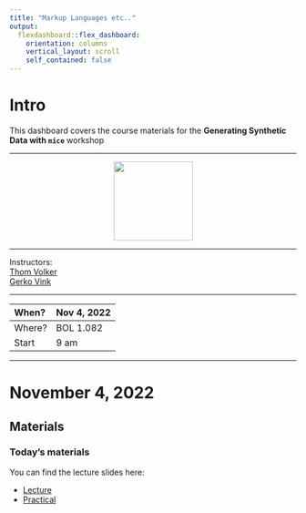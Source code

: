 ```yaml
---
title: "Markup Languages etc.."
output: 
  flexdashboard::flex_dashboard:
    orientation: columns
    vertical_layout: scroll
    self_contained: false
---
```


# Intro {.sidebar}
This dashboard covers the course materials for the **Generating Synthetic Data with `mice`** workshop

---

<center>
<a href='https://github.com/amices/mice/raw/master/man/figures/MICE_sticker_SMALL.png'><img src='https://github.com/amices/mice/raw/master/man/figures/MICE_sticker_SMALL.png' height="139" /></a>
</center>

---

Instructors: <br> [Thom Volker](https://thomvolker.github.io) <br> [Gerko Vink](https://www.gerkovink.com) <br>

---

|   When? | **Nov 4, 2022** | 
|:--------|:-----|
| Where? |  BOL 1.082 | 
|  Start | 9 am | 

---

# November 4, 2022

## Materials

### Today's materials
You can find the lecture slides here:

-   [Lecture](Lecture.html)
-   [Practical](UMCUSynthetic.html)
